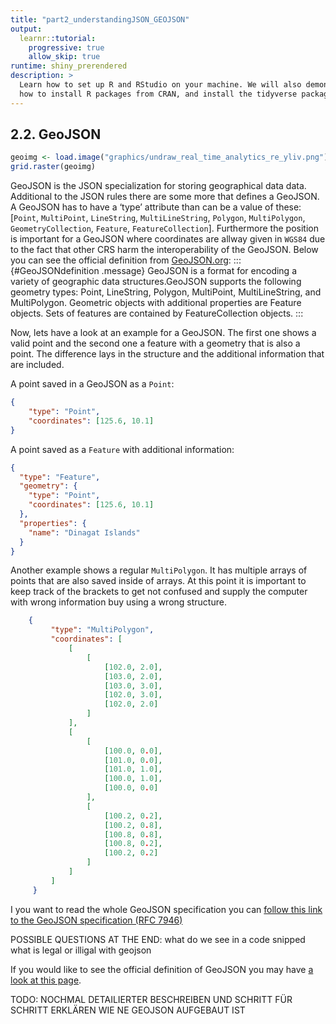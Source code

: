 ```yaml
---
title: "part2_understandingJSON_GEOJSON"
output:
  learnr::tutorial:
    progressive: true
    allow_skip: true
runtime: shiny_prerendered
description: >
  Learn how to set up R and RStudio on your machine. We will also demonstrate
  how to install R packages from CRAN, and install the tidyverse package.
---
```

##   2.2. GeoJSON
```r
geoimg <- load.image("graphics/undraw_real_time_analytics_re_yliv.png")
grid.raster(geoimg)
```
GeoJSON is the JSON specialization for storing geographical data data. Additional to the JSON rules there are some more that defines a GeoJSON. A GeoJSON has to have a 'type' attribute than can be a value of these: [`Point`, `MultiPoint`, `LineString`, `MultiLineString`, `Polygon`, `MultiPolygon`, `GeometryCollection`, `Feature`, `FeatureCollection`]. Furthermore the position is important for a GeoJSON where coordinates are allway given in `WGS84` due to the fact that other CRS harm the interoperability of the GeoJSON.
Below you can see the official definition from [GeoJSON.org](https://geojson.org/):
::: {#GeoJSONdefinition .message}
GeoJSON is a format for encoding a variety of geographic data structures.GeoJSON supports the following geometry types: Point, LineString, Polygon, MultiPoint, MultiLineString, and MultiPolygon. Geometric objects with additional properties are Feature objects. Sets of features are contained by FeatureCollection objects.
:::

Now, lets have a look at an example for a GeoJSON. The first one shows a valid point and the second one a feature with a geometry that is also a point. The difference lays in the structure and the additional information that are included.

A point saved in a GeoJSON as a `Point`:
```json
{
    "type": "Point",
    "coordinates": [125.6, 10.1]
}
```
A point saved as a `Feature` with additional information:
```json
{
  "type": "Feature",
  "geometry": {
    "type": "Point",
    "coordinates": [125.6, 10.1]
  },
  "properties": {
    "name": "Dinagat Islands"
  }
}

```

Another example shows a regular `MultiPolygon`. It has multiple arrays of points that are also saved inside of arrays. At this point it is important to keep track of the brackets to get not confused and supply the computer with wrong information buy using a wrong structure.
```json
    {
         "type": "MultiPolygon",
         "coordinates": [
             [
                 [
                     [102.0, 2.0],
                     [103.0, 2.0],
                     [103.0, 3.0],
                     [102.0, 3.0],
                     [102.0, 2.0]
                 ]
             ],
             [
                 [
                     [100.0, 0.0],
                     [101.0, 0.0],
                     [101.0, 1.0],
                     [100.0, 1.0],
                     [100.0, 0.0]
                 ],
                 [
                     [100.2, 0.2],
                     [100.2, 0.8],
                     [100.8, 0.8],
                     [100.8, 0.2],
                     [100.2, 0.2]
                 ]
             ]
         ]
     }

```
I you want to read the whole GeoJSON specification you can [follow this link to the GeoJSON specification (RFC 7946)](https://datatracker.ietf.org/doc/html/rfc7946)

POSSIBLE QUESTIONS AT THE END:
what do we see in a code snipped 
what is legal or illigal with geojson 

If you would like to see the official definition of GeoJSON you may have [a look at this page](https://datatracker.ietf.org/doc/html/rfc7946).

TODO: NOCHMAL DETAILIERTER BESCHREIBEN UND SCHRITT FÜR SCHRITT ERKLÄREN WIE NE GEOJSON AUFGEBAUT IST
